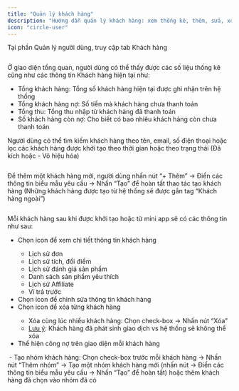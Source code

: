```yaml
---
title: "Quản lý khách hàng"
description: "Hướng dẫn quản lý khách hàng: xem thống kê, thêm, sửa, xóa và tạo nhóm."
icon: "circle-user"
---
```


Tại phần Quản lý người dùng, truy cập tab Khách hàng

<Frame caption="">
  <img
    src="https://aimini-upload.sgp1.digitaloceanspaces.com/image655_d05e4dfcc4.png"
    alt=""
    style={{
      borderRadius: "0.5rem",
      width: "100%",
      height: "auto",
      objectFit: "cover",
      objectPosition: "0 -35px" 
    }}
    title=""
  />
</Frame>

Ở giao diện tổng quan, người dùng có thể thấy được các số liệu thống kê cũng như các thông tin Khách hàng hiện tại như:

- Tổng khách hàng: Tổng số khách hàng hiện tại được ghi nhận trên hệ thống
- Tổng khách hàng nợ: Số tiền mà khách hàng chưa thanh toán
- Tổng thu: Tổng thu nhập từ khách hàng đã thanh toán
- Số khách hàng còn nợ: Cho biết có bao nhiêu khách hàng còn chưa thanh toán

Người dùng có thể tìm kiếm khách hàng theo tên, email, số điện thoại hoặc lọc các khách hàng được khởi tạo theo thời gian hoặc theo trạng thái (Đã kích hoặc - Vô hiệu hóa)

<Frame caption="">
  <img
    src="https://aimini-upload.sgp1.digitaloceanspaces.com/image656_ff0ff2f164.png"
    alt=""
    style={{
      borderRadius: "0.5rem",
      width: "100%",
      height: "auto",
      objectFit: "cover",
      objectPosition: "0 -35px" 
    }}
    title=""
  />
</Frame>

Để thêm một khách hàng mới, người dùng nhấn nút “\+ Thêm” → Điền các thông tin biểu mẫu yêu cầu → Nhấn “Tạo” để hoàn tất thao tác tạo khách hàng (Những khách hàng được tạo từ hệ thống sẽ được gắn tag “Khách hàng ngoài”)

<Frame caption="">
  <img
    src="https://aimini-upload.sgp1.digitaloceanspaces.com/image657_73be1bce44.png"
    alt=""
    style={{
      borderRadius: "0.5rem",
      width: "100%",
      height: "auto",
      objectFit: "cover",
      objectPosition: "0 -35px" 
    }}
    title=""
  />
</Frame>

Mỗi khách hàng sau khi được khởi tạo hoặc từ mini app sẽ có các thông tin như sau:

- Chọn icon <Icon icon="eye" color="#08acdf" size={15} /> để xem chi tiết thông tin khách hàng
  - Lịch sử đơn
  - Lịch sử tích, đổi điểm
  - Lịch sử đánh giá sản phẩm
  - Danh sách sản phẩm yêu thích
  - Lịch sử Affiliate
  - Ví trả trước
- Chọn icon <Icon icon="pencil" color="#0a16e8" size={15} /> để chỉnh sửa thông tin khách hàng
- Chọn icon <Icon icon="trash-can" color="#e50c0c" size={15} /> để xóa từng khách hàng
  - Xóa cùng lúc nhiều khách hàng: Chọn check-box → Nhấn nút “Xóa”
  - <u>Lưu ý</u>: Khách hàng đã phát sinh giao dịch vs hệ thống sẽ không thể xóa
- Thể hiện công nợ trên giao diện mỗi khách hàng

<Frame caption="">
  <img
    src="https://aimini-upload.sgp1.digitaloceanspaces.com/image658_182d131bfe.png"
    alt=""
    style={{
      borderRadius: "0.5rem",
      width: "100%",
      height: "auto",
      objectFit: "cover",
      objectPosition: "0 -35px" 
    }}
    title=""
  />
</Frame>
- Tạo nhóm khách hàng: Chọn check-box trước mỗi khách hàng → Nhấn nút “Thêm nhóm” → Tạo một nhóm khách hàng mới (nhấn nút <Icon icon="circle-plus" size={15} /> → Điền các thông tin biểu mẫu yêu cầu → Nhấn “Tạo” để hoàn tất) hoặc thêm khách hàng đã chọn vào nhóm đã có

<Frame caption="">
  <img
    src="https://aimini-upload.sgp1.digitaloceanspaces.com/image659_f13e3b01c4.png"
    alt=""
    style={{
      borderRadius: "0.5rem",
      width: "100%",
      height: "auto",
      objectFit: "cover",
      objectPosition: "0 -35px" 
    }}
    title=""
  />
</Frame>